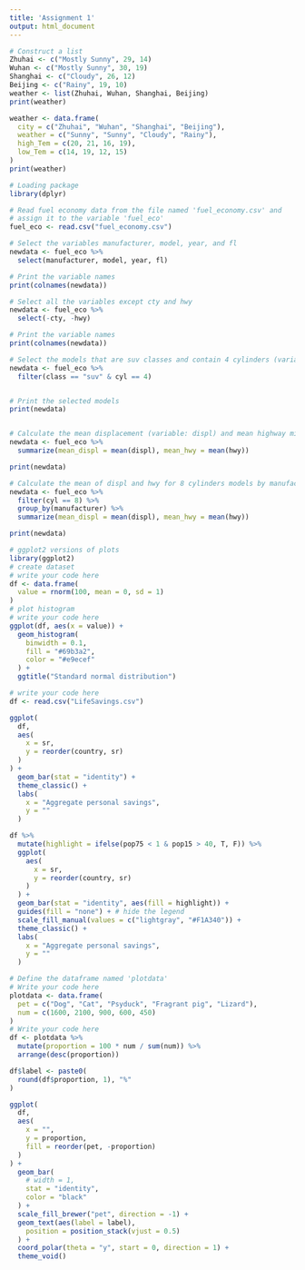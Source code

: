 ```yaml
---
title: 'Assignment 1'
output: html_document
---
```


```r
# Construct a list
Zhuhai <- c("Mostly Sunny", 29, 14)
Wuhan <- c("Mostly Sunny", 30, 19)
Shanghai <- c("Cloudy", 26, 12)
Beijing <- c("Rainy", 19, 10)
weather <- list(Zhuhai, Wuhan, Shanghai, Beijing)
print(weather)
```


```r
weather <- data.frame(
  city = c("Zhuhai", "Wuhan", "Shanghai", "Beijing"),
  weather = c("Sunny", "Sunny", "Cloudy", "Rainy"),
  high_Tem = c(20, 21, 16, 19),
  low_Tem = c(14, 19, 12, 15)
)
print(weather)
```


```r
# Loading package
library(dplyr)

# Read fuel economy data from the file named 'fuel_economy.csv' and
# assign it to the variable 'fuel_eco'
fuel_eco <- read.csv("fuel_economy.csv")

# Select the variables manufacturer, model, year, and fl
newdata <- fuel_eco %>%
  select(manufacturer, model, year, fl)

# Print the variable names
print(colnames(newdata))

# Select all the variables except cty and hwy
newdata <- fuel_eco %>%
  select(-cty, -hwy)

# Print the variable names
print(colnames(newdata))

# Select the models that are suv classes and contain 4 cylinders (variable: cyl)
newdata <- fuel_eco %>%
  filter(class == "suv" & cyl == 4)


# Print the selected models
print(newdata)


# Calculate the mean displacement (variable: displ) and mean highway miles per gallon (variable: hwy)
newdata <- fuel_eco %>%
  summarize(mean_displ = mean(displ), mean_hwy = mean(hwy))

print(newdata)

# Calculate the mean of displ and hwy for 8 cylinders models by manufacture
newdata <- fuel_eco %>%
  filter(cyl == 8) %>%
  group_by(manufacturer) %>%
  summarize(mean_displ = mean(displ), mean_hwy = mean(hwy))

print(newdata)
```

```r
# ggplot2 versions of plots
library(ggplot2)
# create dataset
# write your code here
df <- data.frame(
  value = rnorm(100, mean = 0, sd = 1)
)
# plot histogram
# write your code here
ggplot(df, aes(x = value)) +
  geom_histogram(
    binwidth = 0.1,
    fill = "#69b3a2",
    color = "#e9ecef"
  ) +
  ggtitle("Standard normal distribution")
```

```r
# write your code here
df <- read.csv("LifeSavings.csv")

ggplot(
  df,
  aes(
    x = sr,
    y = reorder(country, sr)
  )
) +
  geom_bar(stat = "identity") +
  theme_classic() +
  labs(
    x = "Aggregate personal savings",
    y = ""
  )
```
```r
df %>%
  mutate(highlight = ifelse(pop75 < 1 & pop15 > 40, T, F)) %>%
  ggplot(
    aes(
      x = sr,
      y = reorder(country, sr)
    )
  ) +
  geom_bar(stat = "identity", aes(fill = highlight)) +
  guides(fill = "none") + # hide the legend
  scale_fill_manual(values = c("lightgray", "#F1A340")) +
  theme_classic() +
  labs(
    x = "Aggregate personal savings",
    y = ""
  )
```


```r
# Define the dataframe named 'plotdata'
# Write your code here
plotdata <- data.frame(
  pet = c("Dog", "Cat", "Psyduck", "Fragrant pig", "Lizard"),
  num = c(1600, 2100, 900, 600, 450)
)
# Write your code here
df <- plotdata %>%
  mutate(proportion = 100 * num / sum(num)) %>%
  arrange(desc(proportion))

df$label <- paste0(
  round(df$proportion, 1), "%"
)

ggplot(
  df,
  aes(
    x = "",
    y = proportion,
    fill = reorder(pet, -proportion)
  )
) +
  geom_bar(
    # width = 1,
    stat = "identity",
    color = "black"
  ) +
  scale_fill_brewer("pet", direction = -1) +
  geom_text(aes(label = label),
    position = position_stack(vjust = 0.5)
  ) +
  coord_polar(theta = "y", start = 0, direction = 1) +
  theme_void()
```

